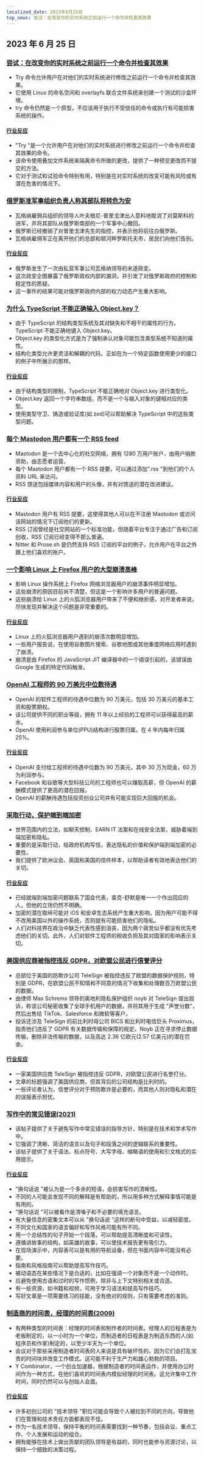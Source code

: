 ```yaml
---
localized_date: 2023年6月25日
top_news: 尝试：在改变你的实时系统之前运行一个命令并检查其效果
---
```




## 2023 年 6 月 25 日

### [尝试：在改变你的实时系统之前运行一个命令并检查其效果](https://github.com/binpash/try)

- Try 命令允许用户在对他们的实时系统进行修改之前运行一个命令并检查其效果。
- 它使用 Linux 的命名空间和 overlayfs 联合文件系统来创建一个测试的沙盒环境。
- try 命令仍然是一个原型，不应该用于执行不受信任的命令或执行有可能损害系统的操作。

#### [行业反应](http://news.ycombinator.com/item?id=36461102)

- "Try "是一个允许用户在对他们的实时系统进行修改之前运行一个命令并检查其效果的命令。
- 该命令使用叠加文件系统来隔离命令所做的更改，提供了一种预览更改而不提交的方法。
- 它对于测试和试验命令特别有用，特别是在对实时系统的改变可能有风险或有潜在危害的情况下。

### [俄罗斯准军事组织负责人称其部队将转危为安](https://www.nytimes.com/live/2023/06/24/world/russia-ukraine-news)

- 瓦格纳雇佣兵组织的领导人叶夫根尼-普里戈津出人意料地取消了对莫斯科的进军，并将其部队从俄罗斯南部的一个军事中心撤回。
- 俄罗斯已经撤销了对普里戈津先生的指控，并表示他将前往白俄罗斯。
- 瓦格纳雇佣军正在离开他们的总部和顿河畔罗斯托夫市，居民们向他们告别。

#### [行业反应](http://news.ycombinator.com/item?id=36460937)

- 俄罗斯发生了一次由私营军事公司瓦格纳领导的未遂政变。
- 这次政变企图暴露了俄罗斯政权内部的漏洞，并引发了对俄罗斯政府的控制和稳定性的质疑。
- 这一事件的结果可能对俄罗斯政府内部的权力动态产生重大影响。

### [为什么 TypeScript 不能正确输入 Object.key？](https://alexharri.com/blog/typescript-structural-typing)

- 由于 TypeScript 的结构类型系统及其对缺失和不相干的属性的行为，TypeScript 不能正确地键入 Object.key。
- Object.key 的类型化方式是为了强制承认对象可能包含类型系统不知道的属性。
- 结构化类型允许更灵活和解耦的代码，正如在为一个特定函数使用更少的接口的例子中所展示的那样。

#### [行业反应](http://news.ycombinator.com/item?id=36457557)

- 由于结构类型的限制，TypeScript 不能正确地对 Object.key 进行类型化。
- Object.key 返回一个字符串数组，而不是一个与输入对象的键相对应的类型。
- 使用类型守卫、铸造或验证库(如 zod)可以帮助解决 TypeScript 中的这些类型问题。

### [每个 Mastodon 用户都有一个 RSS feed](https://www.rssboard.org/news/211/every-mastodon-user-has-rss-feed)

- Mastodon 是一个去中心化的社交网络，拥有 1280 万用户账户，由用户捐款资助，由志愿者运营。
- 每个 Mastodon 用户都有一个 RSS 提要，可以通过添加".rss "到他们的个人资料 URL 来访问。
- RSS 馈送包括媒体内容和用户的头像，并有对馈送的潜在改进建议。

#### [行业反应](http://news.ycombinator.com/item?id=36461701)

- Mastodon 用户有 RSS 提要，这使得其他人可以在不注册 Mastodon 或访问该网站的情况下订阅他们的更新。
- RSS 订阅曾经是社交网站的一个标准功能，但随着平台专注于通过广告和订阅创收，RSS 订阅已经变得不那么普遍。
- Nitter 和 Prose.sh 是仍然支持 RSS 订阅的平台的例子，允许用户在平台之外跟上他们喜欢的账户。

### [一个影响 Linux 上 Firefox 用户的大型崩溃高峰](https://fosstodon.org/@gabrielesvelto/110592904713090347)

- 影响 Linux 操作系统上 Firefox 网络浏览器用户的崩溃事件明显增加。
- 这些崩溃的原因目前尚不清楚，但这是一个影响许多用户的普遍问题。
- 这些崩溃给 Linux 上的火狐浏览器用户带来了不便和挫折感，对开发者来说，尽快发现并解决这个问题是非常重要的。

#### [行业反应](http://news.ycombinator.com/item?id=36455627)

- Linux 上的火狐浏览器用户遇到的崩溃次数明显增加。
- 一些用户报告说，在使用谷歌图片搜索、谷歌地图或其他重度网络应用时遇到了崩溃。
- 崩溃是由 Firefox 的 JavaScript JIT 编译器中的一个错误引起的，该错误由 Google 生成的特定代码触发。

### [OpenAI 工程师的 90 万美元中位数待遇](https://www.levels.fyi/companies/openai/salaries/software-engineer)

- OpenAI 的软件工程师的待遇中位数为 90 万美元，包括 30 万美元的基本工资和股票期权。
- 该公司提供不同的职业等级，拥有 11 年以上经验的工程师可以获得最高的薪水。
- OpenAI 使用利润参与单位(PPU)结构进行股票归属，在 4 年内每年归属 25%。

#### [行业反应](http://news.ycombinator.com/item?id=36460082)

- OpenAI 支付给工程师的待遇中位数为 90 万美元，其中 30 万为现金，60 万为利润参与。
- Facebook 和谷歌等大型科技公司的工程师也可以赚取高薪，但 OpenAI 的薪酬模式提供了更高的潜在回报。
- OpenAI 的薪酬待遇包括投资创业公司并有可能实现巨大回报的机会。

### [采取行动，保护端到端加密](https://www.fsf.org/blogs/community/take-action-protect-end-to-end-encryption)

- 世界范围内的立法，如聊天控制、EARN IT 法案和在线安全法案，威胁着端到端加密和隐私。
- 重要的是采取行动，给政府机构写信，表达隐私的价值和保护端到端加密的必要性。
- 我们提供了欧洲议会、英国和美国的信件样本，以帮助读者有效地表达他们的关切。

#### [行业反应](http://news.ycombinator.com/item?id=36459055)

- 已经就端到端加密问题联系了国会代表，查克-舒默是唯一一个作出回应的人，但他的立场仍然不明确。
- 加密的潜在取缔可能对 iOS 和安卓生态系统产生重大影响，因为用户可能不得不改用美国以外的操作系统，否则就有可能损害他们的隐私。
- 人们对科技界在政治中缺乏代表性感到沮丧，因为两个政党似乎都没有优先考虑他们的关切。此外，人们对软件工程师的税收负担及其对国家的影响表示关切。

### [美国供应商被指控违反 GDPR，对欧盟公民进行信誉评分](https://www.theregister.com/2023/06/23/telesign_gdpr_complaint/)

- 总部位于美国的防欺诈公司 TeleSign 被指控违反了欧盟的数据保护规则，特别是 GDPR，在欧盟公民不知情和不同意的情况下收集和处理数百万欧盟公民的数据。
- 由律师 Max Schrems 领导的奥地利隐私保护组织 noyb 对 TeleSign 提出投诉，称该公司秘密收集了全球手机用户的数据，并将其用于生成 "声誉分数"，然后出售给 TikTok、Salesforce 和微软等客户。
- 投诉还涉及 TeleSign 的前比利时母公司 BICS 和比利时电信巨头 Proximus，指责他们违反了 GDPR 有关数据传输和保障的规定。Noyb 正在寻求停止数据传输，删除非法传输的数据，以及高达 2.36 亿欧元(2.57 亿美元)的潜在罚金。

#### [行业反应](http://news.ycombinator.com/item?id=36460243)

- 一家美国供应商 TeleSign 被指控违反 GDPR，对欧盟公民进行名誉打分。
- 文章的标题强调了美国供应商，但其背后的公司结构是比利时的。
- 一些评论者认为，信誉评分对于预防欺诈是必要的，而其他人则对隐私和潜在的误报表示担忧。

### [写作中的常见错误(2021)](https://www.cs.columbia.edu/~hgs/etc/writing-bugs.html)

- 该帖子提供了关于避免写作中常见错误的指导方针，特别是在技术和学术写作中。
- 它强调了清晰、简洁的语言以及句子和段落之间的逻辑联系的重要性。
- 该帖子提供了关于语法、标点符号、大写字母、缩略语的使用和引文格式的实用提示。

#### [行业反应](http://news.ycombinator.com/item?id=36457051)

- "换句话说 "被认为是一个多余的短语，会损害写作的清晰性。
- 不同的人可能会发现不同的解释是有帮助的，所以用多种方式解释事情可能是有用的。
- "换句话说 "可以被看作是清嗓子和不必要的填充语言。
- 有大量信息的密集文本可以从 "换句话说 "这样的断句中受益，以减轻密度。
- 不同文化和国家的语言偏好和写作风格可能有所不同。
- 用一个总结性的句子开始一个段落，可以帮助提高清晰度和可读性。
- 遵循讲故事的结构，如英雄的故事，可以使技术报告更有吸引力。
- 在现场演示中，内容表可以是有用的导航设备，但在书面内容中可能没有必要。
- 指南和风格指南可以帮助提高写作技巧。
- 被动语态在某些情况下是合适的，比如在强调一个对象而不是一个动作时。
- 应避免使用古语和过时的写作惯例，除非与上下文特别相关或合适。
- 有一些资源，如书籍和视频，可用于学习语法和提高写作技巧。
- 写好文章是一项需要练习的技能，没有绝对的规则，只有需要考虑的准则。

### [制造商的时间表，经理的时间表(2009)](http://www.paulgraham.com/makersschedule.html)

- 有两种类型的时间表：经理的时间表和制作者的时间表。经理人的日程表是为老板制定的，以一小时为一个单位，而制造者的日程表是为制造东西的人(如程序员和作家)制定的，以至少半天为一个单位。
- 会议对于那些采用制造者时间表的人来说是具有破坏性的，因为它们会打乱宝贵的时间块并改变工作模式。这可能不利于生产力和雄心勃勃的项目。
- Y Combinator，一个创业加速器，根据制造者的时间表运作，并使用办公时间作为一种方式，在他们喜欢的时间表内模拟经理的时间表。这允许集中工作时间，同时仍然可以与创始人会面。

#### [行业反应](http://news.ycombinator.com/item?id=36455843)

- 许多初创公司的 "技术领导 "职位可能会导致个人被拉到不同的方向，导致他们在管理和技术责任方面都表现不佳。
- 作为一名技术领导，保持平衡的时间表需要找到一种节奏，包括会议、重点工作、个人发展和运动的组合。
- 拥有能够在技术上做出贡献的团队领导是有益的，同时也能参与资源讨论，以保持一个细致的决策过程。

</Steps>
